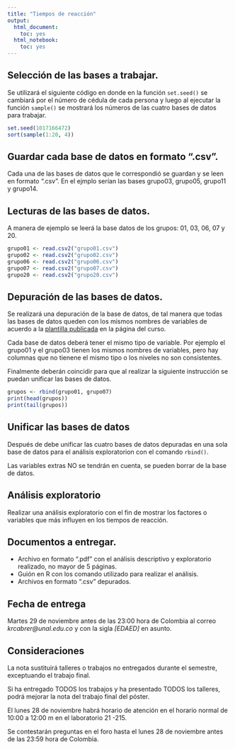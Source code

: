 ```yaml
---
title: "Tiempos de reacción"
output:
  html_document:
    toc: yes
  html_notebook:
    toc: yes
---
```


## Selección de las bases a trabajar.

Se utilizará el siguiente código en donde en la función 
`set.seed()` se cambiará por el número de cédula de cada 
persona y luego al ejecutar la función `sample()` se mostrará
los números de las cuatro bases de datos para trabajar.

```r
set.seed(1017166472)
sort(sample(1:20, 4))
```


## Guardar cada base de datos en formato ".csv".

Cada una de las bases de datos que le correspondió se guardan y se leen
en formato ".csv". En el ejmplo serían las bases grupo03, grupo05, grupo11 y
grupo14.

## Lecturas de las bases de datos.

A manera de ejemplo se leerá la base datos de los grupos: 01, 03, 06, 07 y 20.

```r
grupo01 <- read.csv2("grupo01.csv")
grupo02 <- read.csv2("grupo02.csv")
grupo06 <- read.csv2("grupo06.csv")
grupo07 <- read.csv2("grupo07.csv")
grupo20 <- read.csv2("grupo20.csv")
```


## Depuración de las bases de datos.

Se realizará una depuración de la base de datos, de tal manera
que todas las bases de datos queden con los mismos nombres de variables
de acuerdo a la [plantilla publicada](https://labscn-unalmed.github.io/estadistica-descriptiva/talleres.html)
en la página del curso.

Cada base de datos deberá tener el mismo tipo de variable. Por ejemplo
el grupo01 y el grupo03 tienen los mismos nombres de variables, pero
hay columnas que no tienene el mismo tipo o los niveles no son consistentes.

Finalmente deberán coincidir para que al realizar la siguiente instrucción se
puedan unificar las bases de datos.

```r
grupos <- rbind(grupo01, grupo07)
print(head(grupos))
print(tail(grupos))
```

## Unificar las bases de datos

Después de debe unificar las cuatro bases de datos depuradas en una sola 
base de datos para el análisis exploratorion con el comando `rbind()`.

Las variables extras NO se tendrán en cuenta, se pueden borrar de la
base de datos.


## Análisis exploratorio

Realizar una análisis exploratorio con el fin de mostrar los factores o
variables que más influyen en los tiempos de reacción.

## Documentos a entregar.

 - Archivo en formato ".pdf" con el análisis descriptivo y 
   exploratorio realizado, no mayor de 5 páginas.
 - Guión en R con los comando utilizado para realizar el análisis.
 - Archivos en formato ".csv" depurados.
 
## Fecha de entrega

Martes 29 de noviembre antes de las 23:00 hora de Colombia al correo
*krcabrer@unal.edu.co* y con la sigla *[EDAED]* en asunto.
 
## Consideraciones

La nota sustituirá talleres o trabajos no entregados durante el semestre, 
exceptuando el trabajo final.

Si ha entregado TODOS los trabajos y ha presentado TODOS los talleres,
podrá mejorar la nota del trabajo final del póster.

El lunes 28 de noviembre habrá horario de atención en el horario
normal de 10:00 a 12:00 m en el laboratorio 21 -215.

Se contestarán preguntas en el foro hasta el lunes 28 de noviembre antes
de las 23:59 hora de Colombia.



